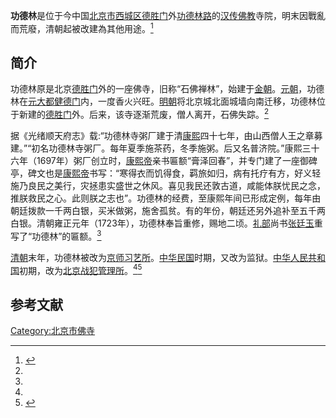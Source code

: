 '''功德林'''是位于今中国[[北京市|北京市]][[西城区|西城区]][[德胜门|德胜门]]外[[功德林路|功德林路]]的[[汉传佛教|汉传佛教]]寺院，明末因戰亂而荒廢，清朝起被改建為其他用途。<ref name=paw>{{Cite web |url=http://www.124aj.cn/news/lljs/2011/8/10/76J822602DAFCGGJ7.html |title=民国京师第二监狱大揭秘，拍案网，2011-08-10 |accessdate=2013-03-27 |archive-date=2013-04-02 |archive-url=https://web.archive.org/web/20130402160810/http://124aj.cn/news/lljs/2011/8/10/76J822602DAFCGGJ7.html |dead-url=no }}</ref>

==简介==
功德林原是北京[[德胜门|德胜门]]外的一座佛寺，旧称“石佛禅林”，始建于[[金朝|金朝]]。[[元朝|元朝]]，功德林在[[元大都|元大都]][[健德门|健德门]]内，一度香火兴旺。[[明朝|明朝]]将北京城北面城墙向南迁移，功德林位于新建的[[德胜门|德胜门]]外。后来，该寺逐渐荒废，僧人离开，石佛失踪。<ref name=paw/>

据《光绪顺天府志》载:“功德林寺粥厂建于清[[康熙|康熙]]四十七年，由山西僧人王之章募建。”“初名功德林寺粥厂。每年夏季施茶药，冬季施粥。后又名普济院。”康熙三十六年（1697年）粥厂创立时，[[康熙帝|康熙帝]]亲书匾额“膏泽回春”，并专门建了一座御碑亭，碑文也是[[康熙帝|康熙帝]]书写：“寒得衣而饥得食，羁旅如归，病有托疗有方，好义轻施乃良民之美行，灾拯患实盛世之休风。喜见我民还敦古道，咸能体朕忧民之念，推朕救民之心。此则朕之志也”。功德林的经费，至康熙年间已形成定例，每年由朝廷拨款一千两白银，买米做粥，施舍孤贫。有的年份，朝廷还另外追补至五千两白银。清朝雍正元年（1723年），功德林奉旨重修，赐地二顷。[[礼部|礼部]]尚书[[张廷玉|张廷玉]]重写了“功德林”的匾额。<ref name=paw/>

[[清朝|清朝]]末年，功德林被改为[[京师习艺所|京师习艺所]]。[[中华民国|中华民国]]时期，又改为监狱。[[中华人民共和国|中华人民共和国]]初期，改为[[北京战犯管理所|北京战犯管理所]]。<ref name=paw/><ref name=zsfy>{{Cite web |url=http://news.ifeng.com/history/zhongguoxiandaishi/detail_2013_03/27/23565635_1.shtml |title=毛政，我的舅舅邱行湘，钟山风雨2009年第05期 |accessdate=2013-03-27 |archive-date=2013-03-27 |archive-url=https://web.archive.org/web/20130327132804/http://news.ifeng.com/history/zhongguoxiandaishi/detail_2013_03/27/23565635_1.shtml |dead-url=no }}</ref>

==参考文献==
{{reflist}}

[[Category:北京市佛寺|Category:北京市佛寺]]